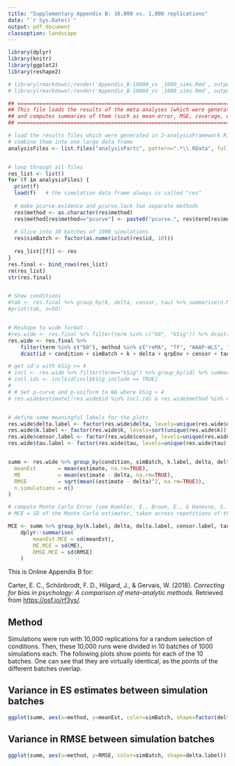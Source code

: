 ```yaml
---
title: "Supplementary Appendix B: 10,000 vs. 1,000 replications"
date: "`r Sys.Date()`"
output: pdf_document
classoption: landscape
---
```



```r
library(dplyr)
library(knitr)
library(ggplot2)
library(reshape2)

# library(rmarkdown);render('Appendix_B-10000_vs _1000_sims.Rmd', output_format='pdf_document', clean=FALSE, run_pandoc = FALSE)
# library(rmarkdown);render('Appendix_B-10000_vs _1000_sims.Rmd', output_format='pdf_document')

```


```r
## ======================================================================
## This file loads the results of the meta-analyses (which were generated in 2-analysisFramework.R)
## and computes summaries of them (such as mean error, MSE, coverage, etc.)
## ======================================================================

# load the results files which were generated in 2-analysisFramework.R,
# combine them into one large data frame
analysisFiles <- list.files("analysisParts", pattern=".*\\.RData", full.names=TRUE)


# loop through all files
res_list <- list()
for (f in analysisFiles) {
  print(f)
  load(f)	# the simulation data frame always is called "res"
  
  # make pcurve.evidence and pcurve.lack two separate methods
  res$method <- as.character(res$method)
  res$method[res$method=="pcurve"] <- paste0("pcurve.", res$term[res$method=="pcurve"])
  
  # Slice into 10 batches of 1000 simulations
  res$simBatch <- factor(as.numeric(cut(res$id, 10)))
  
  res_list[[f]] <- res
}
res.final <- bind_rows(res_list)
rm(res_list)
str(res.final)


# Show conditions
#tab <- res.final %>% group_by(k, delta, censor, tau) %>% summarise(n.MA=length(unique(id)))
#print(tab, n=50)


# Reshape to wide format
#res.wide <- res.final %>% filter(term %in% c("b0", "kSig")) %>% dcast(id + condition + simBatch + k + delta + qrpEnv + censor + tau + method + term ~ variable, value.var="value")
res.wide <- res.final %>% 
	filter(term %in% c("b0"), method %in% c("reMA", "TF", "WAAP-WLS", "pcurve", "puniform", "PETPEESE", "3PSM", "4PSM")) %>% 
	dcast(id + condition + simBatch + k + delta + qrpEnv + censor + tau + method + term ~ variable, value.var="value")

# get id's with kSig >= 4
# incl <- res.wide %>% filter(term=="kSig") %>% group_by(id) %>% summarise(kSig_include = estimate >= 4)
# incl.ids <- incl$id[incl$kSig_include == TRUE]
#
# # Set p-curve and p-uniform to NA where kSig < 4
# res.wide$estimate[!res.wide$id %in% incl.ids & res.wide$method %in% c("puniform", "pcurve.b0") & res.wide$term == "b0"] <- NA


# define some meaningful labels for the plots
res.wide$delta.label <- factor(res.wide$delta, levels=unique(res.wide$delta), labels=paste0("delta = ", unique(res.wide$delta)))
res.wide$k.label <- factor(res.wide$k, levels=sort(unique(res.wide$k)), labels=paste0("k = ", sort(unique(res.wide$k))))
res.wide$censor.label <- factor(res.wide$censor, levels=unique(res.wide$censor), labels=paste0("Publication bias = ", unique(res.wide$censor)))
res.wide$tau.label <- factor(res.wide$tau, levels=unique(res.wide$tau), labels=paste0("tau = ", unique(res.wide$tau)))


summ <- res.wide %>% group_by(condition, simBatch, k.label, delta, delta.label, censor.label, tau.label, method) %>% dplyr::summarise(
  meanEst		= mean(estimate, na.rm=TRUE),
  ME 			= mean(estimate - delta, na.rm=TRUE),
  RMSE			= sqrt(mean((estimate - delta)^2, na.rm=TRUE)),
  n.simulations = n()
)

# compute Monte Carlo Error (see Koehler, E., Brown, E., & Haneuse, S. J. P. A. (2009). On the Assessment of Monte Carlo Error in Simulation-Based Statistical Analyses. American Statistician, 63(2), 155–162. http://doi.org/10.1198/tast.2009.0030)
# MCE = SD of the Monte Carlo estimator, taken across repetitions of the simulation, whereas each simulation is based on the same design

MCE <- summ %>% group_by(k.label, delta, delta.label, censor.label, tau.label, method) %>% 
	dplyr::summarise(
		meanEst.MCE = sd(meanEst),
		ME.MCE = sd(ME),
		RMSE.MCE = sd(RMSE)
	)
```

This is Online Appendix B for:

Carter, E. C., Schönbrodt, F. D., Hilgard, J., &amp; Gervais, W. (2018). *Correcting for bias in psychology: A comparison of meta-analytic methods.* Retrieved from [https://osf.io/rf3ys/](https://osf.io/rf3ys/).

## Method ##

Simulations were run with 10,000 replications for a random selection of conditions. Then, these 10,000 runs were divided in 10 batches of 1000 simulations each. The following plots show points for each of the 10 batches. One can see that they are virtually identical, as the points of the different batches overlap.

## Variance in ES estimates between simulation batches

```r
ggplot(summ, aes(x=method, y=meanEst, color=simBatch, shape=factor(delta.label))) + geom_point() + geom_hline(aes(yintercept=delta), linetype="dotted") + facet_grid(k.label~tau.label~censor.label) + coord_flip(ylim=c(-0.5, 1))
```


## Variance in RMSE between simulation batches

```r
ggplot(summ, aes(x=method, y=RMSE, color=simBatch, shape=delta.label)) + geom_point() + facet_grid(k.label~tau.label~censor.label) + coord_flip(ylim=c(-.8, .8))
```
